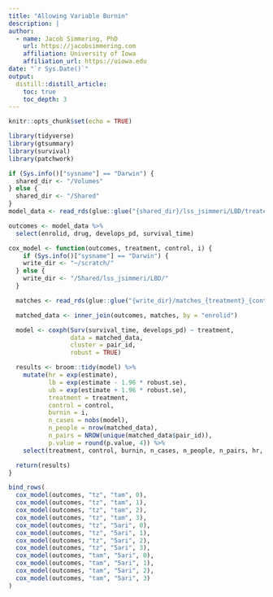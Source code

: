 ```yaml
---
title: "Allowing Variable Burnin"
description: |
author:
  - name: Jacob Simmering, PhD 
    url: https://jacobsimmering.com
    affiliation: University of Iowa
    affiliation_url: https://uiowa.edu
date: "`r Sys.Date()`"
output: 
  distill::distill_article:
    toc: true
    toc_depth: 3
---
```


```r
knitr::opts_chunk$set(echo = TRUE)
```

```r
library(tidyverse)
library(gtsummary)
library(survival)
library(patchwork)
```

```r
if (Sys.info()["sysname"] == "Darwin") {
  shared_dir <- "/Volumes"
} else {
  shared_dir <- "/Shared"
}
model_data <- read_rds(glue::glue("{shared_dir}/lss_jsimmeri/LBD/treated_model_data.rds"))

outcomes <- model_data %>%
  select(enrolid, drug, develops_pd, survival_time)
```

```r
cox_model <- function(outcomes, treatment, control, i) {
    if (Sys.info()["sysname"] == "Darwin") {
    write_dir <- "~/scratch/"
  } else {
    write_dir <- "/Shared/lss_jsimmeri/LBD/"
  }

  matches <- read_rds(glue::glue("{write_dir}/matches_{treatment}_{control}_{i}.rds"))

  matched_data <- inner_join(outcomes, matches, by = "enrolid")

  model <- coxph(Surv(survival_time, develops_pd) ~ treatment,
                 data = matched_data,
                 cluster = pair_id,
                 robust = TRUE)

  results <- broom::tidy(model) %>%
    mutate(hr = exp(estimate),
           lb = exp(estimate - 1.96 * robust.se),
           ub = exp(estimate + 1.96 * robust.se),
           treatment = treatment,
           control = control, 
           burnin = i, 
           n_cases = nobs(model),
           n_people = nrow(matched_data),
           n_pairs = NROW(unique(matched_data$pair_id)),
           p.value = round(p.value, 4)) %>%
    select(treatment, control, burnin, n_cases, n_people, n_pairs, hr, lb, ub, p.value)

  return(results)
}
```

```r
bind_rows(
  cox_model(outcomes, "tz", "tam", 0),
  cox_model(outcomes, "tz", "tam", 1),
  cox_model(outcomes, "tz", "tam", 2),
  cox_model(outcomes, "tz", "tam", 3),
  cox_model(outcomes, "tz", "5ari", 0),
  cox_model(outcomes, "tz", "5ari", 1),
  cox_model(outcomes, "tz", "5ari", 2),
  cox_model(outcomes, "tz", "5ari", 3),
  cox_model(outcomes, "tam", "5ari", 0),
  cox_model(outcomes, "tam", "5ari", 1),
  cox_model(outcomes, "tam", "5ari", 2),
  cox_model(outcomes, "tam", "5ari", 3)
)
```
